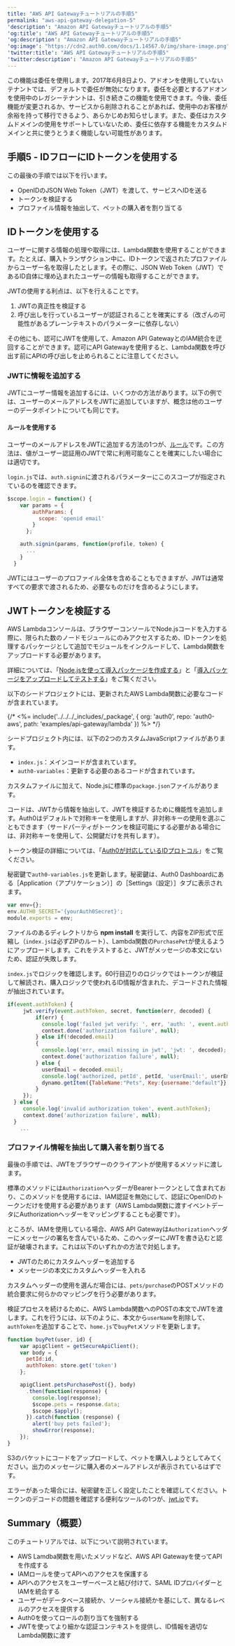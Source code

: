 ```yaml
---
title: "AWS API Gatewayチュートリアルの手順5"
permalink: "aws-api-gateway-delegation-5"
'description': "Amazon API Gatewayチュートリアルの手順5"
'og:title': "AWS API Gatewayチュートリアルの手順5"
'og:description': "Amazon API Gatewayチュートリアルの手順5"
'og:image': "https://cdn2.auth0.com/docs/1.14567.0/img/share-image.png"
'twitter:title': "AWS API Gatewayチュートリアルの手順5"
'twitter:description': "Amazon API Gatewayチュートリアルの手順5"
---
```


<Warning>

この機能は委任を使用します。2017年6月8日より、アドオンを使用していないテナントでは、デフォルトで委任が無効になります。委任を必要とするアドオンを使用中のレガシーテナントは、引き続きこの機能を使用できます。今後、委任機能が変更されるか、サービスから削除されることがあれば、使用中のお客様が余裕を持って移行できるよう、あらかじめお知らせします。また、委任はカスタムドメインの使用をサポートしていないため、委任に依存する機能をカスタムドメインと共に使うとうまく機能しない可能性があります。

</Warning>

## 手順5 - IDフローにIDトークンを使用する

この最後の手順では以下を行います。

* <Tooltip data-tooltip-id="react-containers-DefinitionTooltip-0" href="/docs/ja-jp/glossary?term=openid" tip="OpenID: アプリケーションがログイン情報を収集および保存することなくにユーザーのIDを検証できるようにする認証用のオープン標準。" cta="用語集の表示">OpenID</Tooltip>の<Tooltip data-tooltip-id="react-containers-DefinitionTooltip-2" href="/docs/ja-jp/glossary?term=json-web-token" tip="JSON Web Token（JWT）: 二者間のクレームを安全に表現するために使用される標準IDトークン形式（および多くの場合、アクセストークン形式）。" cta="用語集の表示">JSON Web Token</Tooltip>（JWT）を渡して、サービスへIDを送る
* トークンを検証する
* プロファイル情報を抽出して、ペットの購入者を割り当てる

## IDトークンを使用する

ユーザーに関する情報の処理や取得には、Lambda関数を使用することができます。たとえば、購入トランザクション中に、IDトークンで返されたプロファイルからユーザー名を取得したとします。その際に、JSON Web Token（JWT）であるID自体に埋め込まれたユーザーの情報も取得することができます。

JWTの使用する利点は、以下を行えることです。

1. JWTの真正性を検証する
2. 呼び出しを行っているユーザーが認証されることを確実にする（改ざんの可能性があるプレーンテキストのパラメーターに依存しない）

その他にも、認可にJWTを使用して、Amazon API GatewayとのIAM統合を迂回することができます。認可にAPI Gatewayを使用すると、Lambda関数を呼び出す前にAPIの呼び出しを止められることに注意してください。

### JWTに情報を追加する

JWTにユーザー情報を追加するには、いくつかの方法があります。以下の例では、ユーザーのメールアドレスをJWTに追加していますが、概念は他のユーザーのデータポイントについても同じです。

#### ルールを使用する

ユーザーのメールアドレスをJWTに追加する方法の1つが、[ルール](/docs/ja-jp/rules)です。この方法は、値がユーザー認証用のJWTで常に利用可能なことを確実にしたい場合には適切です。

`login.js`では、`auth.signin`に渡されるパラメーターにこのスコープが指定されているのを確認できます。

```javascript lines
$scope.login = function() {
    var params = {
        authParams: {
          scope: 'openid email'
        }
      };

    auth.signin(params, function(profile, token) {
      ...
    }
  }
```

JWTにはユーザーのプロファイル全体を含めることもできますが、JWTは通常すべての要求で渡されるため、必要なものだけを含めるようにします。

## JWTトークンを検証する

AWS Lambdaコンソールは、ブラウザーコンソールでNode.jsコードを入力する際に、限られた数のノードモジュールにのみアクセスするため、IDトークンを処理するパッケージとして追加でモジュールをインクルードして、Lambda関数をアップロードする必要があります。

詳細については、「[Node.jsを使って導入パッケージを作成する](http://docs.aws.amazon.com/lambda/latest/dg/nodejs-create-deployment-pkg.html)」と「[導入パッケージをアップロードしてテストする](http://docs.aws.amazon.com/lambda/latest/dg/walkthrough-s3-events-adminuser-create-test-function-upload-zip-test.html)」をご覧ください。

以下のシードプロジェクトには、更新されたAWS Lambda関数に必要なコードが含まれています。

{/* <%= include('../../../_includes/_package', {
org: 'auth0',
repo: 'auth0-aws',
path: 'examples/api-gateway/lambda'
}) %> */}

シードプロジェクト内には、以下の2つのカスタムJavaScriptファイルがあります。

* `index.js`：メインコードが含まれています。
* `auth0-variables`：更新する必要のあるコードが含まれています。

カスタムファイルに加えて、Node.jsに標準の`package.json`ファイルがあります。

コードは、JWTから情報を抽出して、JWTを検証するために機能性を追加します。Auth0はデフォルトで対称キーを使用しますが、非対称キーの使用を選ぶこともできます（サードパーティがトークンを検証可能にする必要がある場合には、非対称キーを使用して、公開鍵だけを共有します）。

トークン検証の詳細については、「[Auth0が対応しているIDプロトコル](/docs/ja-jp/authenticate/protocols)」をご覧ください。

秘密鍵で`auth0-variables.js`を更新します。秘密鍵は、<Tooltip data-tooltip-id="react-containers-DefinitionTooltip-0" href="/docs/ja-jp/glossary?term=auth0-dashboard" tip="Auth0 Dashboard: サービスを構成するためのAuth0の主製品。" cta="用語集の表示">Auth0 Dashboard</Tooltip>にある［Application（アプリケーション）］の［Settings（設定）］タブに表示されます。

```javascript lines
var env={};
env.AUTH0_SECRET='{yourAuth0Secret}';
module.exports = env;
```

ファイルのあるディレクトリから **npm install** を実行して、内容をZIP形式で圧縮し（`index.js`は必ずZIPのルート）、Lambda関数の`PurchasePet`が使えるようにアップロードします。これをテストすると、JWTがメッセージの本文にないため、認証が失敗します。

`index.js`でロジックを確認します。60行目辺りのロジックではトークンが検証して解読され、購入ロジックで使われるID情報が含まれた、デコードされた情報が抽出されています。

```javascript lines
if(event.authToken) {
     jwt.verify(event.authToken, secret, function(err, decoded) {
         if(err) {
           console.log('failed jwt verify: ', err, 'auth: ', event.authToken);
           context.done('authorization failure', null);
         } else if(!decoded.email)
         {
           console.log('err, email missing in jwt', 'jwt: ', decoded);
           context.done('authorization failure', null);
         } else {
           userEmail = decoded.email;
           console.log('authorized, petId', petId, 'userEmail:', userEmail);
           dynamo.getItem({TableName:"Pets", Key:{username:"default"}}, readcb);
         }
     });
  } else {
     console.log('invalid authorization token', event.authToken);
     context.done('authorization failure', null);
  }
    ...
```

### プロファイル情報を抽出して購入者を割り当てる

最後の手順では、JWTをブラウザーのクライアントが使用するメソッドに渡します。

標準のメソッドには`Authorization`ヘッダーがBearerトークンとして含まれており、このメソッドを使用するには、IAM認証を無効にして、認証にOpenIDのトークンだけを使用する必要があります（AWS Lambda関数に渡すイベントデータにAuthorizationヘッダーをマッピングすることも必要です）。

ところが、IAMを使用している場合、AWS API Gatewayは`Authorization`ヘッダーにメッセージの署名を含んでいるため、このヘッダーにJWTを書き込むと認証が破壊されます。これは以下のいずれかの方法で対処します。

* JWTのためにカスタムヘッダーを追加する
* メッセージの本文にカスタムヘッダーを入れる

カスタムヘッダーの使用を選んだ場合には、`pets/purchase`のPOSTメソッドの統合要求に何らかのマッピングを行う必要があります。

検証プロセスを続けるために、AWS Lambda関数へのPOSTの本文でJWTを渡します。これを行うには、以下のように、本文から`userName`を削除して、`authToken`を追加することで、`home.js`で`buyPet`メソッドを更新します。

```javascript lines
function buyPet(user, id) {
    var apigClient = getSecureApiClient();
    var body = {
      petId:id,
      authToken: store.get('token')
    };

    apigClient.petsPurchasePost({}, body)
      .then(function(response) {
        console.log(response);
        $scope.pets = response.data;
        $scope.$apply();
      }).catch(function (response) {
        alert('buy pets failed');
        showError(response);
    });
}
```

S3のバケットにコードをアップロードして、ペットを購入しようとしてみてください。出力のメッセージに購入者のメールアドレスが表示されているはずです。

エラーがあった場合には、秘密鍵を正しく設定したことを確認してください。トークンのデコードの問題を確認する便利なツールの1つが、[jwt.io](http://jwt.io/)です。

## Summary（概要）

このチュートリアルでは、以下について説明されています。

* AWS Lamdba関数を用いたメソッドなど、AWS API Gatewayを使ってAPIを作成する
* IAMロールを使ってAPIへのアクセスを保護する
* APIへのアクセスをユーザーベースと結び付けて、<Tooltip data-tooltip-id="react-containers-DefinitionTooltip-1" href="/docs/ja-jp/glossary?term=security-assertion-markup-language" tip="Security Assertion Markup Language（SAML）: パスワードなしに二者間で認証情報を交換できる標準化プロトコル。" cta="用語集の表示">SAML</Tooltip> IDプロバイダーとIAMを統合する
* ユーザーがデータベース接続か、ソーシャル接続かを基にして、異なるレベルのアクセスを提供する
* Auth0を使ってロールの割り当てを強制する
* JWTを使ってより細かな認証コンテキストを提供し、ID情報を適切なLambda関数に渡す